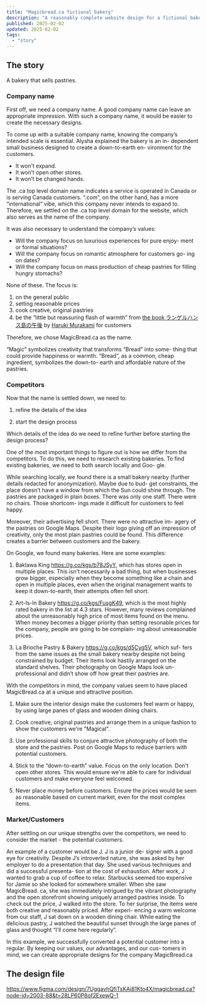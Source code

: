```yaml
---
title: "Magicbread.ca fictional bakery"
description: "A reasonably complete website design for a fictional bakery website."
published: 2025-02-02
updated: 2025-02-02
tags:
  - "story"
---
```


## The story

A bakery that sells pastries.

### Company name

First off, we need a company name. A good company name can leave
an appropriate impression. With such a company name, it would be
easier to create the necessary designs.

To come up with a suitable company name, knowing the company’s
intended scale is essential. Alysha explained the bakery is an in-
dependent small business designed to create a down-to-earth en-
vironment for the customers.

* It won't expand.
* It won't open other stores.
* It won't be changed hands.

The .ca top level domain name indicates a service is operated in
Canada or is serving Canada customers. “.com”, on the other hand,
has a more “international” vibe, which this company never intends
to expand to. Therefore, we settled on the .ca top level domain for
the website, which also serves as the name of the company.

It was also necessary to understand the company’s values:

* Will the company focus on luxurious experiences for pure enjoy-
ment or formal situations?
* Will the company focus on romantic atmosphere for customers go-
ing on dates?
* Will the company focus on mass production of cheap pastries for
filling hungry stomachs?

None of these. The focus is:
1. on the general public
2. setting reasonable prices
3. cook creative, original pastries
4. be the “little but reassuring flash of warmth” from <a href="https://
ja.wikipedia.org/wiki/%E3%83%A9%E3%83%B3%E3%82%B2%E3%83%AB
%E3%83%8F%E3%83%B3%E3%82%B9%E5%B3%B6%E3%81%AE%E5%8D%88
%E5%BE%8C">the book ランゲルハンス島の午後</a> by [Haruki Murakami](https://en.wikipedia.org/wiki/Haruki_Murakami) for
customers

Therefore, we chose MagicBread.ca as the name.

“Magic” symbolizes creativity that transforms “Bread” into some-
thing that could provide happiness or warmth.
“Bread”, as a common, cheap ingredient, symbolizes the down-to-
earth and affordable nature of the pastries.

### Competitors

Now that the name is settled down, we need to:

1. refine the details of the idea

2. start the design process

Which details of the idea do we need to refine further before
starting the design process?

One of the most important things to figure out is how
we differ from the competitors.
To do this, we need to research existing bakeries.
To find existing bakeries, we need to both search locally and Goo-
gle.

While searching locally, we found there is a small bakery nearby
(further details redacted for anonymization). Maybe due to bud-
get constraints, the place doesn’t have a window from which the
Sun could shine through. The pastries are packaged in plain boxes.
There was only one staff. There were no chairs. Those shortcom-
ings made it difficult for customers to feel happy.

Moreover, their advertising fell short. There were no attractive im-
agery of the pastries on Google Maps. Despite their logo giving off
an impression of creativity, only the most plain pastries could be
found. This difference creates a barrier between customers and the
bakery.

On Google, we found many bakeries. Here are some examples:

1. Baklawa King https://g.co/kgs/b78JSyY, which has stores open
in multiple places. This isn't necessarily a bad thing, but when
businesses grow bigger, especially when they become something
like a chain and open in multiple places, even when the original
management wants to keep it down-to-earth, their attempts often
fell short.

2. Art-Is-In Bakery https://g.co/kgs/FusgK49, which is the most
highly rated bakery in the list at 4.3 stars. However, many reviews
complained about the unreasonably high price of most items found
on the menu. When money becomes a bigger priority than setting
resonable prices for the company, people are going to be complain-
ing about unreasonable prices.

3. La Brioche Pastry & Bakery https://g.co/kgs/d5Cyg5V, which suf-
fers from the same issues as the small bakery nearby despite not
being constrained by budget. Their items look hastily arranged on
the standard shelves. Their photography on Google Maps look un-
professional and didn’t show off how great their pastries are.

With the competitors in mind, the company values seem to have
placed MagicBread.ca at a unique and attractive position.

1. Make sure the interior design make the customers feel warm or
happy, by using large panes of glass and wooden dining chairs.

2. Cook creative, original pastries and arrange them in a unique
fashion to show the customers we're "Magical".

3. Use professional skills to conjure attractive photography of
both the store and the pastries. Post on Google Maps to reduce
barriers with potential customers.

4. Stick to the “down-to-earth” value. Focus on the only location.
Don't open other stores. This would ensure we're able to care for
individual customers and make everyone feel welcomed.

5. Never place money before customers. Ensure the prices would
be seen as reasonable based on current market, even for the most
complex items.

### Market/Customers

After settling on our unique strengths over the competitors, we
need to consider the market - the potential customers.

An example of a customer would be J. J is a junior de-
signer with a good eye for creativity. Despite J’s introverted
nature, she was asked by her employer to do a presentation that
day. She used various techniques and did a successful presenta-
tion at the cost of exhaustion. After work, J wanted to grab a
cup of coffee to relax. Starbucks seemed too expensive for Jamie
so she looked for somewhere smaller. When she saw MagicBread.
ca, she was immediately intrigued by the vibrant photography and
the open storefront showing uniquely arranged pastries inside. To
check out the price, J walked into the store. To her surprise,
the items were both creative and reasonably priced. After experi-
encing a warm welcome from our staff, J sat down on a wooden
dining chair. While eating the delicious pastry, J watched the
beautiful sunset through the large panes of glass and thought “I’ll
come here regularly”.

In this example, we successfully converted a potential customer
into a regular. By keeping our values, our advantages, and our cus-
tomers in mind, we can create appropriate designs for the company
MagicBread.ca

## The design file

https://www.figma.com/design/7UggavhQfiTsKAi81Kto4X/magicbread.ca?node-id=2003-88&t=28LP60P8of2ExewQ-1
